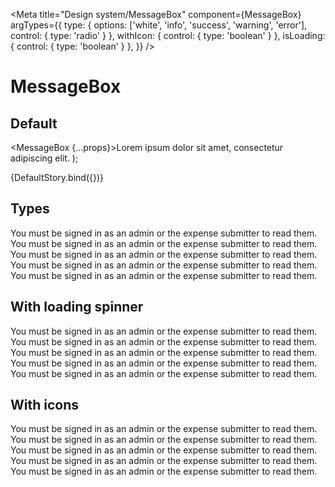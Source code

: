 
<Meta
  title="Design system/MessageBox"
  component={MessageBox}
  argTypes={{
    type: { options: ['white', 'info', 'success', 'warning', 'error'], control: { type: 'radio' } },
    withIcon: { control: { type: 'boolean' } },
    isLoading: { control: { type: 'boolean' } },
  }}
/>

# MessageBox

## Default

  <MessageBox {...props}>Lorem ipsum dolor sit amet, consectetur adipiscing elit.</MessageBox>
);

<Story name="Default">{DefaultStory.bind({})}</Story>

<ArgsTable story="Default" />

## Types

<Canvas>
  <Story name="Types" parameters={{ controls: { hideNoControlsWarning: true } }}>
    <Flex flexDirection="column" gridGap="20px" px={2} maxWidth="800px">
      <MessageBox type="white">You must be signed in as an admin or the expense submitter to read them.</MessageBox>
      <MessageBox type="info">You must be signed in as an admin or the expense submitter to read them.</MessageBox>
      <MessageBox type="success">You must be signed in as an admin or the expense submitter to read them.</MessageBox>
      <MessageBox type="warning">You must be signed in as an admin or the expense submitter to read them.</MessageBox>
      <MessageBox type="error">You must be signed in as an admin or the expense submitter to read them.</MessageBox>
    </Flex>
  </Story>
</Canvas>

## With loading spinner

<Canvas>
  <Story name="With loading spinner" parameters={{ controls: { hideNoControlsWarning: true } }}>
    <Flex flexDirection="column" gridGap="20px" px={2} maxWidth="800px">
      <MessageBox withIcon isLoading type="white">
        You must be signed in as an admin or the expense submitter to read them.
      </MessageBox>
      <MessageBox withIcon isLoading type="info">
        You must be signed in as an admin or the expense submitter to read them.
      </MessageBox>
      <MessageBox withIcon isLoading type="success">
        You must be signed in as an admin or the expense submitter to read them.
      </MessageBox>
      <MessageBox withIcon isLoading type="warning">
        You must be signed in as an admin or the expense submitter to read them.
      </MessageBox>
      <MessageBox withIcon isLoading type="error">
        You must be signed in as an admin or the expense submitter to read them.
      </MessageBox>
    </Flex>
  </Story>
</Canvas>

## With icons

<Canvas>
  <Story name="With icons" parameters={{ controls: { hideNoControlsWarning: true } }}>
    <Flex flexDirection="column" gridGap="20px" px={2} maxWidth="800px">
      <MessageBox type="white" withIcon>
        You must be signed in as an admin or the expense submitter to read them.
      </MessageBox>
      <MessageBox type="info" withIcon>
        You must be signed in as an admin or the expense submitter to read them.
      </MessageBox>
      <MessageBox withIcon type="success" withIcon>
        You must be signed in as an admin or the expense submitter to read them.
      </MessageBox>
      <MessageBox withIcon type="warning" withIcon>
        You must be signed in as an admin or the expense submitter to read them.
      </MessageBox>
      <MessageBox withIcon type="error" withIcon>
        You must be signed in as an admin or the expense submitter to read them.
      </MessageBox>
    </Flex>
  </Story>
</Canvas>
